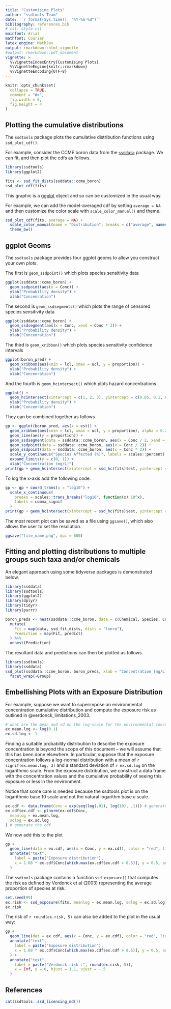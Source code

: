 ```yaml
---
title: "Customising Plots"
author: "ssdtools Team"
date: '`r format(Sys.time(), "%Y-%m-%d")`'
bibliography: references.bib
# csl: style.csl
mainfont: Arial
mathfont: Courier
latex_engine: MathJax
output: rmarkdown::html_vignette
#output: rmarkdown::pdf_document
vignette: >
  %\VignetteIndexEntry{Customising Plots}
  %\VignetteEngine{knitr::rmarkdown}
  %\VignetteEncoding{UTF-8}
---
```


```r
knitr::opts_chunk$set(
  collapse = TRUE,
  comment = "#>",
  fig.width = 6,
  fig.height = 4
)
```

## Plotting the cumulative distributions

The `ssdtools` package plots the cumulative distribution functions using `ssd_plot_cdf()`. 

For example, consider the CCME boron data from the [`ssddata`](https://github.com/open-AIMS/ssddata) package. 
We can fit, and then plot the cdfs as follows.

```r
library(ssdtools)
library(ggplot2)

fits <- ssd_fit_dists(ssddata::ccme_boron)
ssd_plot_cdf(fits)
```

This graphic is a [ggplot](https://ggplot2.tidyverse.org) object and so can be customized in the usual way.

For example, we can add the model-averaged cdf by setting `average = NA` and then customize the color scale with `scale_color_manual()` and theme.

```r
ssd_plot_cdf(fits, average = NA) + 
  scale_color_manual(name = "Distribution", breaks = c("average", names(fits)), values = 1:7) +
  theme_bw()
```

## ggplot Geoms

The `ssdtools` package provides four ggplot geoms to allow you construct your own plots.

The first is `geom_ssdpoint()` which plots species sensitivity data

```r
ggplot(ssddata::ccme_boron) +
  geom_ssdpoint(aes(x = Conc)) +
  ylab("Probability density") +
  xlab("Concenration")
``` 

The second is `geom_ssdsegments()` which plots the range of censored species sensitivity data

```r
ggplot(ssddata::ccme_boron) +
  geom_ssdsegment(aes(x = Conc, xend = Conc * 2)) +
  ylab("Probability density") +
  xlab("Concenration")
``` 

The third is `geom_xribbon()` which plots species sensitivity confidence intervals

```r
ggplot(boron_pred) +
  geom_xribbon(aes(xmin = lcl, xmax = ucl, y = proportion)) +
  ylab("Probability density") +
  xlab("Concenration")
```  

And the fourth is `geom_hcintersect()` which plots hazard concentrations

```r
ggplot() +
  geom_hcintersect(xintercept = c(1, 2, 3), yintercept = c(0.05, 0.1, 0.2)) +
  ylab("Probability density") +
  xlab("Concenration")
```    

They can be combined together as follows

```r
gp <- ggplot(boron_pred, aes(x = est)) +
  geom_xribbon(aes(xmin = lcl, xmax = ucl, y = proportion), alpha = 0.2) +
  geom_line(aes(y = proportion)) +
  geom_ssdsegment(data = ssddata::ccme_boron, aes(x = Conc / 2, xend = Conc * 2)) +
  geom_ssdpoint(data = ssddata::ccme_boron, aes(x = Conc / 2)) +
  geom_ssdpoint(data = ssddata::ccme_boron, aes(x = Conc * 2)) +
  scale_y_continuous("Species Affected (%)", labels = scales::percent) +
  expand_limits(y = c(0, 1)) +
  xlab("Concentration (mg/L)")
print(gp + geom_hcintersect(xintercept = ssd_hc(fits)$est, yintercept = 5 / 100))
```

To log the x-axis add the following code.

```r
gp <- gp + coord_trans(x = "log10") +
  scale_x_continuous(
    breaks = scales::trans_breaks("log10", function(x) 10^x),
    labels = comma_signif
  )
print(gp + geom_hcintersect(xintercept = ssd_hc(fits)$est, yintercept = 0.05))
```

The most recent plot can be saved as a file using `ggsave()`, which also allows the user to set the resolution.

```r
ggsave("file_name.png", dpi = 600)
```

## Fitting and plotting distributions to multiple groups such taxa and/or chemicals

An elegant approach using some tidyverse packages is demonstrated below.

```r
library(ssddata)
library(ssdtools)
library(ggplot2)
library(dplyr)
library(tidyr)
library(purrr)

boron_preds <- nest(ssddata::ccme_boron, data = c(Chemical, Species, Conc, Units)) %>%
  mutate(
    Fit = map(data, ssd_fit_dists, dists = "lnorm"),
    Prediction = map(Fit, predict)
  ) %>%
  unnest(Prediction)
```

The resultant data and predictions can then be plotted as follows.

```r
library(ssdtools)
library(ssddata)
ssd_plot(ssddata::ccme_boron, boron_preds, xlab = "Concentration (mg/L)", ci = FALSE) +
  facet_wrap(~Group)
```


## Embellishing Plots with an Exposure Distribution

For example, suppose we want to superimpose an environmental concentration cumulative distribution and compute the exposure risk as outlined in @verdonck_limitations_2003.

```r
# what are the mean and sd on the log-scale for the environmental concentration
ex.mean.log <- log(0.1)
ex.sd.log <- 1
```

Finding a suitable probability distribution to describe the exposure concentration is beyond the scope of this document -- we will assume that this has been done elsewhere.
In particular, suppose that the exposure concentration follows a log-normal distribution with a mean of `r signif(ex.mean.log, 3)` and a standard deviation of `r ex.sd.log` on the logarithmic scale. 
From the exposure distribution, we construct a data frame with the concentration values and the cumulative probability of seeing this exposure or less in the environment.

Notice that some care is needed because the ssdtools plot is on the logarithmic base 10 scale and not the natural logarithm base $e$ scale.

```r
ex.cdf <- data.frame(Conc = exp(seq(log(.01), log(10), .1))) # generate a grid of concentrations
ex.cdf$ex.cdf <- plnorm(ex.cdf$Conc,
  meanlog = ex.mean.log,
  sdlog = ex.sd.log
) # generate the cdf
```

We now add this to the plot
```r
gp +
  geom_line(data = ex.cdf, aes(x = Conc, y = ex.cdf), color = "red", linewidth = 2) +
  annotate("text",
    label = paste("Exposure distribution"),
    x = 1.08 * ex.cdf$Conc[which.max(ex.cdf$ex.cdf > 0.5)], y = 0.5, angle = 75
  )
```

The `ssdtools` package contains a function `ssd_exposure()` that computes the risk as defined by Verdonck et al (2003) representing the average proportion of species at risk.

```r
set.seed(99)
ex.risk <- ssd_exposure(fits, meanlog = ex.mean.log, sdlog = ex.sd.log)
ex.risk
```

The risk of `r round(ex.risk, 5)` can also be added to the plot in the usual way:

```r
gp +
  geom_line(dat = ex.cdf, aes(x = Conc, y = ex.cdf), color = "red", linewidth = 2) +
  annotate("text",
    label = paste("Exposure distribution"),
    x = 1.08 * ex.cdf$Conc[which.max(ex.cdf$ex.cdf > 0.5)], y = 0.5, angle = 75
  ) +
  annotate("text",
    label = paste("Verdonck risk :", round(ex.risk, 5)),
    x = Inf, y = 0, hjust = 1.1, vjust = -.5
  )
```

## References

<div id="refs"></div>

```r
cat(ssdtools::ssd_licensing_md())
```
